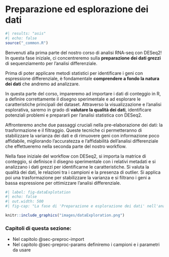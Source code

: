 # Preparazione ed esplorazione dei dati {#sec-preproc}

```r
#| results: "asis"
#| echo: false
source("_common.R")
```


::: {.content-hidden when-meta="features.advanced_analysis"}
Benvenuti alla prima parte del nostro corso di analisi RNA-seq con DESeq2! In questa fase iniziale, ci concentreremo sulla **preparazione dei dati grezzi** di sequenziamento per l'analisi differenziale.  

Prima di poter applicare metodi statistici per identificare i geni con espressione differenziale, è fondamentale **comprendere a fondo la natura dei dati** che andremo ad analizzare.  

In questa parte del corso, impareremo ad importare i dati di conteggio in R,  a definire correttamente il disegno sperimentale e ad esplorare le caratteristiche principali del dataset.  Attraverso la visualizzazione e l'analisi esplorativa,  saremo in grado di **valutare la qualità dei dati**,  identificare potenziali problemi e prepararli per l'analisi statistica con DESeq2.

Affronteremo anche due passaggi cruciali nella pre-elaborazione dei dati:  la trasformazione e il filtraggio.  Queste tecniche ci permetteranno di stabilizzare la varianza dei dati e di rimuovere geni con informazione poco affidabile,  migliorando l'accuratezza e l'affidabilità dell'analisi differenziale che effettueremo nella seconda parte del nostro workflow.
:::


::: {.content-hidden unless-meta="features.advanced_analysis"}
Nella fase iniziale del workflow con DESeq2, si importa la matrice di conteggio, si definisce il disegno sperimentale con i relativi metadati e si analizzano i dati grezzi per identificarne le caratteristiche. Si valuta la qualità dei dati, le relazioni tra i campioni e la presenza di outlier. Si applica poi una trasformazione per stabilizzare la varianza e si filtrano i geni a bassa espressione per ottimizzare l'analisi differenziale.

:::


```r
#| label: fig-dataExplotation
#| echo: false
#| out.width: 500
#| fig-cap: "La fase di 'Preparazione e esplorazione dei dati' nell'analisi RNA-seq  consiste nell'organizzare,  visualizzare e  interpretare i dati grezzi  per  individuare pattern,  tendenze e  anomalie.  Questo processo  è cruciale per  preparare i dati  all'analisi differenziale e  ottenere risultati affidabili."

knitr::include_graphics("images/dataExploration.png")
```


### Capitoli di questa sezione:

- Nel capitolo @sec-preproc-import
- Nel capitolo @sec-preproc-params definiremo i campioni e i parametri da usare